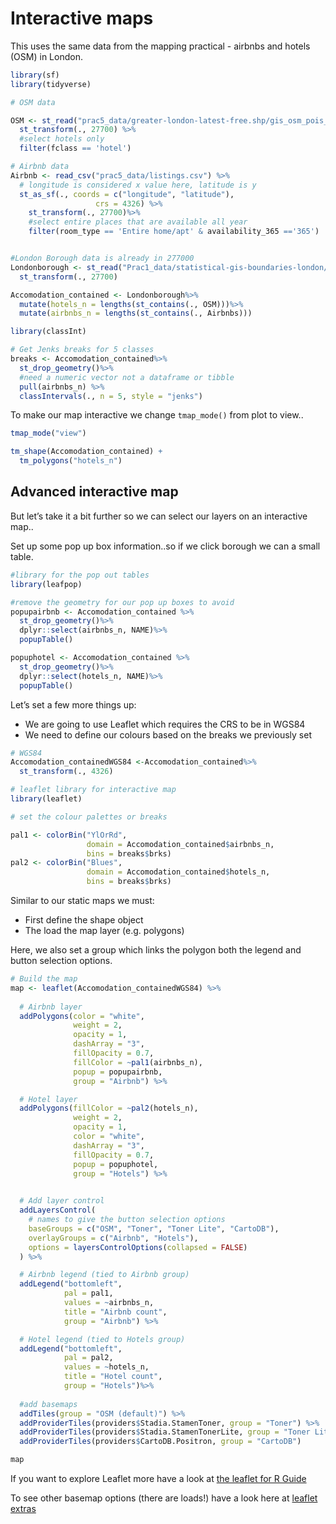 # Interactive maps {-}

::: {.infobox .tip data-latex="{note}"}
This uses the same data from the mapping practical - airbnbs and hotels (OSM) in London.
:::

```r
library(sf)
library(tidyverse)

# OSM data

OSM <- st_read("prac5_data/greater-london-latest-free.shp/gis_osm_pois_free_1.shp")%>%
  st_transform(., 27700) %>%
  #select hotels only
  filter(fclass == 'hotel')

# Airbnb data
Airbnb <- read_csv("prac5_data/listings.csv") %>%
  # longitude is considered x value here, latitude is y
  st_as_sf(., coords = c("longitude", "latitude"), 
                   crs = 4326) %>%
    st_transform(., 27700)%>%
    #select entire places that are available all year
    filter(room_type == 'Entire home/apt' & availability_365 =='365')


#London Borough data is already in 277000
Londonborough <- st_read("Prac1_data/statistical-gis-boundaries-london/ESRI/London_Borough_Excluding_MHW.shp")%>%
  st_transform(., 27700)

Accomodation_contained <- Londonborough%>%
  mutate(hotels_n = lengths(st_contains(., OSM)))%>%
  mutate(airbnbs_n = lengths(st_contains(., Airbnbs)))

library(classInt)

# Get Jenks breaks for 5 classes
breaks <- Accomodation_contained%>%
  st_drop_geometry()%>%
  #need a numeric vector not a dataframe or tibble
  pull(airbnbs_n) %>%             
  classIntervals(., n = 5, style = "jenks")
```


To make our map interactive we change `tmap_mode()` from plot to view..

```r
tmap_mode("view")

tm_shape(Accomodation_contained) + 
  tm_polygons("hotels_n") 
```

## Advanced interactive map

But let's take it a bit further so we can select our layers on an interactive map..


Set up some pop up box information..so if we click borough we can a small table.

```r
#library for the pop out tables
library(leafpop)

#remove the geometry for our pop up boxes to avoid
popupairbnb <- Accomodation_contained %>%
  st_drop_geometry()%>%
  dplyr::select(airbnbs_n, NAME)%>%
  popupTable()

popuphotel <- Accomodation_contained %>%
  st_drop_geometry()%>%
  dplyr::select(hotels_n, NAME)%>%
  popupTable()

```

Let's set a few more things up:

* We are going to use Leaflet which requires the CRS to be in WGS84
* We need to define our colours based on the breaks we previously set

```r
# WGS84
Accomodation_containedWGS84 <-Accomodation_contained%>%
  st_transform(., 4326)

# leaflet library for interactive map
library(leaflet)

# set the colour palettes or breaks

pal1 <- colorBin("YlOrRd", 
                 domain = Accomodation_contained$airbnbs_n, 
                 bins = breaks$brks)
pal2 <- colorBin("Blues", 
                 domain = Accomodation_contained$hotels_n,
                 bins = breaks$brks)
```

Similar to our static maps we must:

* First define the shape object 
* The load the map layer (e.g. polygons)

Here, we also set a group which links the polygon both the legend and button selection options.

```r

# Build the map
map <- leaflet(Accomodation_containedWGS84) %>%
  
  # Airbnb layer
  addPolygons(color = "white", 
              weight = 2,
              opacity = 1,
              dashArray = "3",
              fillOpacity = 0.7,
              fillColor = ~pal1(airbnbs_n),
              popup = popupairbnb,
              group = "Airbnb") %>%

  # Hotel layer
  addPolygons(fillColor = ~pal2(hotels_n),
              weight = 2,
              opacity = 1,
              color = "white",
              dashArray = "3",
              fillOpacity = 0.7,
              popup = popuphotel,
              group = "Hotels") %>%

  
  # Add layer control
  addLayersControl(
    # names to give the button selection options
    baseGroups = c("OSM", "Toner", "Toner Lite", "CartoDB"),
    overlayGroups = c("Airbnb", "Hotels"),
    options = layersControlOptions(collapsed = FALSE)
  ) %>%

  # Airbnb legend (tied to Airbnb group)
  addLegend("bottomleft", 
            pal = pal1, 
            values = ~airbnbs_n,
            title = "Airbnb count",
            group = "Airbnb") %>%

  # Hotel legend (tied to Hotels group)
  addLegend("bottomleft", 
            pal = pal2, 
            values = ~hotels_n,
            title = "Hotel count",
            group = "Hotels")%>%
  
  #add basemaps
  addTiles(group = "OSM (default)") %>%
  addProviderTiles(providers$Stadia.StamenToner, group = "Toner") %>%
  addProviderTiles(providers$Stadia.StamenTonerLite, group = "Toner Lite")%>%
  addProviderTiles(providers$CartoDB.Positron, group = "CartoDB")

map
```

If you want to explore Leaflet more have a look at [the leaflet for R Guide](https://rstudio.github.io/leaflet/)

To see other basemap options (there are loads!) have a look here at [leaflet extras](http://leaflet-extras.github.io/leaflet-providers/preview/)
